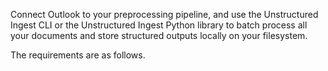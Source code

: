 Connect Outlook to your preprocessing pipeline, and use the Unstructured Ingest CLI or the Unstructured Ingest Python library to batch process all your documents and store structured outputs locally on your filesystem.

The requirements are as follows. 


<SharedOutlook />
<SharedOutlookCLIAPI />
